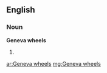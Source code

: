 ==English==

===Noun===
'''Geneva wheels'''

# {{plural of|[[Geneva wheel]]}}

[[ar:Geneva wheels]]
[[mg:Geneva wheels]]